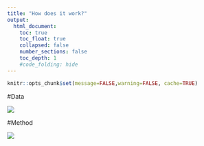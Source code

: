 ```yaml
---
title: "How does it work?"
output:
  html_document:
    toc: true
    toc_float: true
    collapsed: false
    number_sections: false
    toc_depth: 1
    #code_folding: hide
---
```


```r
knitr::opts_chunk$set(message=FALSE,warning=FALSE, cache=TRUE)
```


#Data

<div class="col-sm-12">

<a href = "https://ssujit.github.io/dd_ecp_park_dss">
![](images/dataflow.png)


</a>
</div>

<p></p>

#Method

<div class="col-sm-12">
<a href = "https://ssujit.github.io/dd_ecp_park_dss">
![](images/workflow.png)

</a>
</div>
